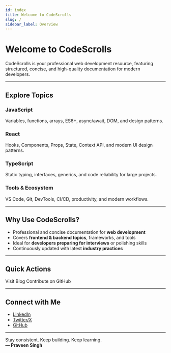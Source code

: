 ```yaml
---
id: index
title: Welcome to CodeScrolls
slug: /
sidebar_label: Overview
---
```



# Welcome to CodeScrolls

CodeScrolls is your professional web development resource, featuring structured, concise, and high-quality documentation for modern developers.

---

## Explore Topics

<div style={{display: 'flex', flexWrap: 'wrap', gap: '20px'}}>

<Link className="card" to="/docs/javascript" style={{flex: '1 1 250px', padding: '20px', border: '1px solid #eaeaea', borderRadius: '8px', textDecoration: 'none', color: '#000', transition: 'transform 0.2s, box-shadow 0.2s'}}>
  <h3>JavaScript</h3>
  <p>Variables, functions, arrays, ES6+, async/await, DOM, and design patterns.</p>
</Link>

<Link className="card" to="/docs/react" style={{flex: '1 1 250px', padding: '20px', border: '1px solid #eaeaea', borderRadius: '8px', textDecoration: 'none', color: '#000', transition: 'transform 0.2s, box-shadow 0.2s'}}>
  <h3>React</h3>
  <p>Hooks, Components, Props, State, Context API, and modern UI design patterns.</p>
</Link>

<Link className="card" to="/docs/typescript" style={{flex: '1 1 250px', padding: '20px', border: '1px solid #eaeaea', borderRadius: '8px', textDecoration: 'none', color: '#000', transition: 'transform 0.2s, box-shadow 0.2s'}}>
  <h3>TypeScript</h3>
  <p>Static typing, interfaces, generics, and code reliability for large projects.</p>
</Link>

<Link className="card" to="/docs/tools" style={{flex: '1 1 250px', padding: '20px', border: '1px solid #eaeaea', borderRadius: '8px', textDecoration: 'none', color: '#000', transition: 'transform 0.2s, box-shadow 0.2s'}}>
  <h3>Tools & Ecosystem</h3>
  <p>VS Code, Git, DevTools, CI/CD, productivity, and modern workflows.</p>
</Link>

</div>

---

## Why Use CodeScrolls?

- Professional and concise documentation for **web development**  
- Covers **frontend & backend topics**, frameworks, and tools  
- Ideal for **developers preparing for interviews** or polishing skills  
- Continuously updated with latest **industry practices**

---

## Quick Actions

<div style={{display: 'flex', gap: '15px', marginTop: '20px'}}>
  <Link className="button" to="/blog" style={{padding: '10px 20px', backgroundColor: '#007acc', color: '#fff', borderRadius: '6px', textDecoration: 'none'}}>Visit Blog</Link>
  <Link className="button" to="https://github.com/praveenskg/codescrolls" target="_blank" style={{padding: '10px 20px', backgroundColor: '#333', color: '#fff', borderRadius: '6px', textDecoration: 'none'}}>Contribute on GitHub</Link>
</div>

---

## Connect with Me

- [LinkedIn](https://linkedin.com/in/praveenskg)  
- [Twitter/X](https://x.com/its_praveen_s)  
- [GitHub](https://github.com/praveenskg)

---

Stay consistent. Keep building. Keep learning.  
**— Praveen Singh**
